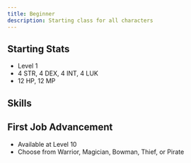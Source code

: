 ```yaml
---
title: Beginner
description: Starting class for all characters
---
```


## Starting Stats
- Level 1
- 4 STR, 4 DEX, 4 INT, 4 LUK
- 12 HP, 12 MP

## Skills
<Table 
  data={skills}
  headers={["Icon", "Skill Name", "Master Level", "Description", "Type"]}
/>

## First Job Advancement
- Available at Level 10
- Choose from Warrior, Magician, Bowman, Thief, or Pirate
